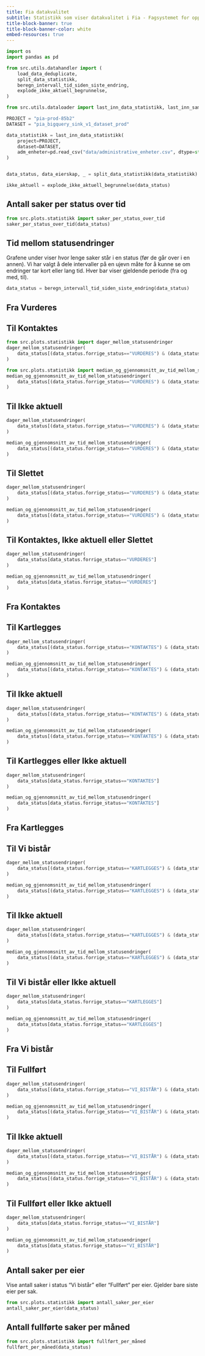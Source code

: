 ```yaml
---
title: Fia datakvalitet
subtitle: Statistikk som viser datakvalitet i Fia - Fagsystemet for oppfølging av IA-oppdraget i NAV.
title-block-banner: true
title-block-banner-color: white
embed-resources: true
---
```


```python
import os
import pandas as pd

from src.utils.datahandler import (
    load_data_deduplicate,
    split_data_statistikk,
    beregn_intervall_tid_siden_siste_endring,
    explode_ikke_aktuell_begrunnelse,
)

from src.utils.dataloader import last_inn_data_statistikk, last_inn_samarbeid

PROJECT = "pia-prod-85b2"
DATASET = "pia_bigquery_sink_v1_dataset_prod"

data_statistikk = last_inn_data_statistikk(
    project=PROJECT,
    dataset=DATASET,
    adm_enheter=pd.read_csv("data/administrative_enheter.csv", dtype=str),
)


data_status, data_eierskap, _ = split_data_statistikk(data_statistikk)

ikke_aktuell = explode_ikke_aktuell_begrunnelse(data_status)

```


## Antall saker per status over tid
```python
from src.plots.statistikk import saker_per_status_over_tid
saker_per_status_over_tid(data_status)
```

## Tid mellom statusendringer
Grafene under viser hvor lenge saker står i en status (før de går over i en annen).
Vi har valgt å dele intervaller på en ujevn måte for å kunne se om endringer tar kort eller lang tid.
Hver bar viser gjeldende periode (fra og med, til).

```python
data_status = beregn_intervall_tid_siden_siste_endring(data_status)
```

::: {.panel-tabset}

## Fra Vurderes
::: {.panel-tabset}
## Til Kontaktes
```python
from src.plots.statistikk import dager_mellom_statusendringer
dager_mellom_statusendringer(
    data_status[(data_status.forrige_status=="VURDERES") & (data_status.status=="KONTAKTES")]
)
```
```python
from src.plots.statistikk import median_og_gjennomsnitt_av_tid_mellom_statusendringer
median_og_gjennomsnitt_av_tid_mellom_statusendringer(
    data_status[(data_status.forrige_status=="VURDERES") & (data_status.status=="KONTAKTES")]
)
```
## Til Ikke aktuell
```python
dager_mellom_statusendringer(
    data_status[(data_status.forrige_status=="VURDERES") & (data_status.status=="IKKE_AKTUELL")]
)
```
```python
median_og_gjennomsnitt_av_tid_mellom_statusendringer(
    data_status[(data_status.forrige_status=="VURDERES") & (data_status.status=="IKKE_AKTUELL")]
)
```
## Til Slettet
```python
dager_mellom_statusendringer(
    data_status[(data_status.forrige_status=="VURDERES") & (data_status.status=="SLETTET")]
)
```
```python
median_og_gjennomsnitt_av_tid_mellom_statusendringer(
    data_status[(data_status.forrige_status=="VURDERES") & (data_status.status=="SLETTET")]
)
```
## Til Kontaktes, Ikke aktuell eller Slettet
```python
dager_mellom_statusendringer(
    data_status[data_status.forrige_status=="VURDERES"]
)
```
```python
median_og_gjennomsnitt_av_tid_mellom_statusendringer(
    data_status[data_status.forrige_status=="VURDERES"]
)
```
:::

## Fra Kontaktes
::: {.panel-tabset}
## Til Kartlegges
```python
dager_mellom_statusendringer(
    data_status[(data_status.forrige_status=="KONTAKTES") & (data_status.status=="KARTLEGGES")]
)
```
```python
median_og_gjennomsnitt_av_tid_mellom_statusendringer(
    data_status[(data_status.forrige_status=="KONTAKTES") & (data_status.status=="KARTLEGGES")]
)
```
## Til Ikke aktuell
```python
dager_mellom_statusendringer(
    data_status[(data_status.forrige_status=="KONTAKTES") & (data_status.status=="IKKE_AKTUELL")]
)
```
```python
median_og_gjennomsnitt_av_tid_mellom_statusendringer(
    data_status[(data_status.forrige_status=="KONTAKTES") & (data_status.status=="IKKE_AKTUELL")]
)
```
## Til Kartlegges eller Ikke aktuell
```python
dager_mellom_statusendringer(
    data_status[data_status.forrige_status=="KONTAKTES"]
)
```
```python
median_og_gjennomsnitt_av_tid_mellom_statusendringer(
    data_status[data_status.forrige_status=="KONTAKTES"]
)
```
:::

## Fra Kartlegges
::: {.panel-tabset}
## Til Vi bistår
```python
dager_mellom_statusendringer(
    data_status[(data_status.forrige_status=="KARTLEGGES") & (data_status.status=="VI_BISTÅR")]
)
```
```python
median_og_gjennomsnitt_av_tid_mellom_statusendringer(
    data_status[(data_status.forrige_status=="KARTLEGGES") & (data_status.status=="VI_BISTÅR")]
)
```
## Til Ikke aktuell
```python
dager_mellom_statusendringer(
    data_status[(data_status.forrige_status=="KARTLEGGES") & (data_status.status=="IKKE_AKTUELL")]
)
```
```python
median_og_gjennomsnitt_av_tid_mellom_statusendringer(
    data_status[(data_status.forrige_status=="KARTLEGGES") & (data_status.status=="IKKE_AKTUELL")]
)
```
## Til Vi bistår eller Ikke aktuell
```python
dager_mellom_statusendringer(
    data_status[data_status.forrige_status=="KARTLEGGES"]
)
```
```python
median_og_gjennomsnitt_av_tid_mellom_statusendringer(
    data_status[data_status.forrige_status=="KARTLEGGES"]
)
```
:::

## Fra Vi bistår
::: {.panel-tabset}
## Til Fullført
```python
dager_mellom_statusendringer(
    data_status[(data_status.forrige_status=="VI_BISTÅR") & (data_status.status=="FULLFØRT")]
)
```
```python
median_og_gjennomsnitt_av_tid_mellom_statusendringer(
    data_status[(data_status.forrige_status=="VI_BISTÅR") & (data_status.status=="FULLFØRT")]
)
```
## Til Ikke aktuell
```python
dager_mellom_statusendringer(
    data_status[(data_status.forrige_status=="VI_BISTÅR") & (data_status.status=="IKKE_AKTUELL")]
)
```
```python
median_og_gjennomsnitt_av_tid_mellom_statusendringer(
    data_status[(data_status.forrige_status=="VI_BISTÅR") & (data_status.status=="IKKE_AKTUELL")]
)
```
## Til Fullført eller Ikke aktuell
```python
dager_mellom_statusendringer(
    data_status[data_status.forrige_status=="VI_BISTÅR"]
)
```
```python
median_og_gjennomsnitt_av_tid_mellom_statusendringer(
    data_status[data_status.forrige_status=="VI_BISTÅR"]
)
```
:::
:::


## Antall saker per eier
Vise antall saker i status "Vi bistår" eller "Fullført" per eier. Gjelder bare siste eier per sak.

```python
from src.plots.statistikk import antall_saker_per_eier
antall_saker_per_eier(data_status)
```


## Antall fullførte saker per måned
```python
from src.plots.statistikk import fullført_per_måned
fullført_per_måned(data_status)
```
